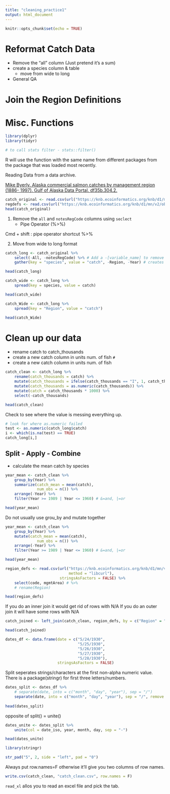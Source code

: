 ```yaml
---
title: "cleaning_practice1"
output: html_document
---
```


```r
knitr::opts_chunk$set(echo = TRUE)
```

# Reformat Catch Data

- Remove the "all" column (Just pretend it's a sum)
- create a species column & table 
    - move from wide to long
- General QA

# Join the Region Definitions


# Misc. Functions

```r
library(dplyr)
library(tidyr)

# to call stats filter - stats::filter()
```
R will use the function with the same name from different packages from the package that was loaded most recently.

Reading Data from a data archive.

[Mike Byerly. Alaska commercial salmon catches by management region (1886- 1997). Gulf of Alaska Data Portal. df35b.304.2.](https://knb.ecoinformatics.org/view/df35b.304.2)

```r
catch_original <- read.csv(url("https://knb.ecoinformatics.org/knb/d1/mn/v2/object/df35b.302.1", method ="libcurl"), stringsAsFactors = FALSE)
regdefs <- read.csv(url("https://knb.ecoinformatics.org/knb/d1/mn/v2/object/df35b.303.1", method = "libcurl"), stringsAsFactors = FALSE)
head(catch_original)
```

1. Remove the `all` and `notesRegCode` columns using `seclect`
    - Pipe Operator (%>%)

Cmd + shift : pipe operator shortcut %>%

2. Move from wide to long format

```r
catch_long <- catch_original %>%
    select(-All, -notesRegCode) %>% # Add a -[variable_name] to remove
    gather(key = "species", value = "catch", -Region, -Year) # creates key-value pairs and then gathers with other specified columns

head(catch_long)
```

```r
catch_wide <- catch_long %>%
    spread(key = species, value = catch)

head(catch_wide)
```
```r
catch_Wide <- catch_long %>%
    spread(key = "Region", value = "catch")

head(catch_Wide)
```

# Clean up our data

* rename catch to catch_thousands
* create a new catch column in units num. of fish `#`
* create a new catch column in units num. of fish

```r
catch_clean <- catch_long %>%
    rename(catch_thousands = catch) %>%
    mutate(catch_thousands = ifelse(catch_thousands == "I", 1, catch_thousands)) %>%
    mutate(catch_thousands = as.numeric(catch_thousands)) %>%
    mutate(catch = catch_thousands * 1000) %>%
    select(-catch_thousands)

head(catch_clean)
```

Check to see where the value is messing everything up.
```r
# look for where as.numeric failed
test <- as.numeric(catch_long$catch)
i <- which(is.na(test) == TRUE)
catch_long[i,] 
```

## Split - Apply - Combine

* calculate the mean catch by species

```r
year_mean <- catch_clean %>%
    group_by(Year) %>%
    summarize(catch_mean = mean(catch),
              num_obs = n()) %>%
    arrange(-Year) %>%
    filter(Year >= 1989 | Year <= 1960) # &=and, |=or

head(year_mean)
```

Do not usually use grou_by and mutate together
```r
year_mean <- catch_clean %>%
    group_by(Year) %>%
    mutate(catch_mean = mean(catch),
              num_obs = n()) %>%
    arrange(-Year) %>%
    filter(Year >= 1989 | Year <= 1960) # &=and, |=or

head(year_mean)
```

```r
region_defs <- read.csv(url("https://knb.ecoinformatics.org/knb/d1/mn/v2/object/df35b.303.1",
                            method = "libcurl"),
                        stringsAsFactors = FALSE) %>% 
    select(code, mgmtArea) # %>%
    # rename(Region)

head(region_defs)
```

If you do an inner join it would get rid of rows with N/A
If you do an outer join it will have some rows with N/A
```r
catch_joined <- left_join(catch_clean, region_defs, by = c("Region" = "code"))

head(catch_joined)
```

```r
dates_df <- data.frame(date = c("5/24/1930",
                                "5/25/1930",
                                "5/26/1930",
                                "5/27/1930",
                                "5/28/1930"),
                       stringsAsFactors = FALSE)

```

Split seperates strings/characters at the first non-alpha numeric value.
There is a package(stringr) for first three letters/numbers.
```r
dates_split <- dates_df %>%
    # separate(date, into = c("month", "day", "year"), sep = "/")
    separate(date, into = c("month", "day", "year"), sep = "/", remove = F)
  
head(dates_split)
```

opposite of split() = unite()
```r
dates_unite <- dates_split %>%
    unite(col = date_iso, year, month, day, sep = "-")

head(dates_unite)
```

```r
library(stringr)

str_pad("5", 2, side = "left", pad = "0")
```

Always put row.names=F otherwise it'll give you two columns of row names.
```r
write.csv(catch_clean, "catch_clean.csv", row.names = F)
```

`read_xl` allos you to read an excel file and pick the tab.


